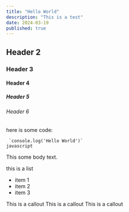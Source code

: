 ```yaml
---
title: "Hello World"
description: "This is a test"
date: 2024-03-19
published: true
---
```


## Header 2

### Header 3

#### Header 4

##### Header 5

###### Header 6

here is some code:

```
 `console.log('Hello World')`
javascript
```

This some body text.

this is a list

- item 1
- item 2
- item 3

<Callout type="danger">This is a callout</Callout>
<Callout type="warning">This is a callout</Callout>
<Callout>This is a callout</Callout>
